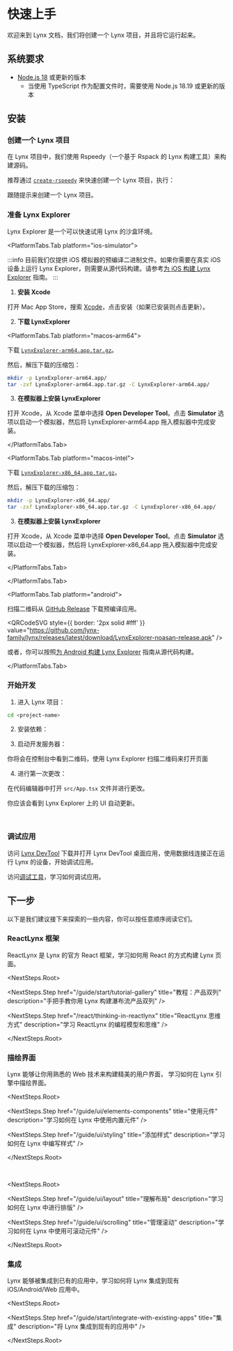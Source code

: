 
<style jsx>
  {`
    .rspress-doc-footer {
      display: none;
    }
  `}
</style>

# 快速上手

欢迎来到 Lynx 文档，我们将创建一个 Lynx 项目，并且将它运行起来。

## 系统要求

- [Node.js 18](https://nodejs.org/zh-cn) 或更新的版本
  - 当使用 TypeScript 作为配置文件时，需要使用 Node.js 18.19 或更新的版本

## 安装

<Steps>

### 创建一个 Lynx 项目

在 Lynx 项目中，我们使用 Rspeedy（一个基于 Rspack 的 Lynx 构建工具）来构建源码。

推荐通过 [`create-rspeedy`](https://npmjs.com/create-rspeedy) 来快速创建一个 Lynx 项目，执行：

<PackageManagerTabs command="create rspeedy@latest" />

跟随提示来创建一个 Lynx 项目。

### 准备 Lynx Explorer

Lynx Explorer 是一个可以快速试用 Lynx 的沙盒环境。

<PlatformTabs hashKey="explorer-platform">

<PlatformTabs.Tab platform="ios-simulator">

:::info
目前我们仅提供 iOS 模拟器的预编译二进制文件。如果你需要在真实 iOS 设备上运行 Lynx Explorer，则需要从源代码构建。请参考[为 iOS 构建 Lynx Explorer](https://github.com/lynx-family/lynx/tree/develop/explorer/darwin/ios) 指南。
:::

1. **安装 Xcode**

打开 Mac App Store，搜索 [Xcode](https://apps.apple.com/us/app/xcode/id497799835)，点击安装（如果已安装则点击更新）。

2. **<div id="download-lynx-explorer,ios-simulator-platform=macos-arm64,explorer-platform=ios-simulator">下载 LynxExplorer</div>**

<PlatformTabs hashKey="ios-simulator-platform">

<PlatformTabs.Tab platform="macos-arm64">

下载 [`LynxExplorer-arm64.app.tar.gz`](https://github.com/lynx-family/lynx/releases/latest/download/LynxExplorer-arm64.app.tar.gz)。

然后，解压下载的压缩包：

```bash
mkdir -p LynxExplorer-arm64.app/
tar -zxf LynxExplorer-arm64.app.tar.gz -C LynxExplorer-arm64.app/
```

3. **在模拟器上安装 LynxExplorer**

打开 Xcode，从 Xcode 菜单中选择 **Open Developer Tool**。点击 **Simulator** 选项以启动一个模拟器，然后将 LynxExplorer-arm64.app 拖入模拟器中完成安装。

</PlatformTabs.Tab>

<PlatformTabs.Tab platform="macos-intel">

下载 [`LynxExplorer-x86_64.app.tar.gz`](https://github.com/lynx-family/lynx/releases/latest/download/LynxExplorer-x86_64.app.tar.gz)。

然后，解压下载的压缩包：

```bash
mkdir -p LynxExplorer-x86_64.app/
tar -zxf LynxExplorer-x86_64.app.tar.gz -C LynxExplorer-x86_64.app/
```

3. **在模拟器上安装 LynxExplorer**

打开 Xcode，从 Xcode 菜单中选择 **Open Developer Tool**。点击 **Simulator** 选项以启动一个模拟器，然后将 LynxExplorer-x86_64.app 拖入模拟器中完成安装。

</PlatformTabs.Tab>

</PlatformTabs>

</PlatformTabs.Tab>

<PlatformTabs.Tab platform="android">

扫描二维码从 [GitHub Release](https://github.com/lynx-family/lynx/releases/latest) 下载预编译应用。

<QRCodeSVG
  style={{ border: '2px solid #fff' }}
  value="https://github.com/lynx-family/lynx/releases/latest/download/LynxExplorer-noasan-release.apk"
/>

或者，你可以按照[为 Android 构建 Lynx Explorer](https://github.com/lynx-family/lynx/tree/develop/explorer/android) 指南从源代码构建。

</PlatformTabs.Tab>

</PlatformTabs>

### 开始开发

1. 进入 Lynx 项目：

```bash
cd <project-name>
```

2. 安装依赖：

<PackageManagerTabs command="install" />

3. 启动开发服务器：

<PackageManagerTabs command="run dev" />

你将会在控制台中看到二维码，使用 Lynx Explorer 扫描二维码来打开页面

4. 进行第一次更改：

在代码编辑器中打开 `src/App.tsx` 文件并进行更改。

你应该会看到 Lynx Explorer 上的 UI 自动更新。

<Go
  example="hello-world"
  defaultFile="src/App.tsx"
  img="https://lf-lynx.tiktok-cdns.com/obj/lynx-artifacts-oss-sg/lynx-website/assets/doc/hello-world-showcase-ios.png"
  defaultEntryFile="dist/main.lynx.bundle"
/>

<br />

### 调试应用

访问 [Lynx DevTool](https://github.com/lynx-family/lynx-devtool/releases) 下载并打开 Lynx DevTool 桌面应用，使用数据线连接正在运行 Lynx 的设备，开始调试应用。

访问[调试工具](/guide/debugging/lynx-devtool.html)，学习如何调试应用。

</Steps>

## 下一步

以下是我们建议接下来探索的一些内容，你可以按任意顺序阅读它们。

### ReactLynx 框架

ReactLynx 是 Lynx 的官方 React 框架，学习如何用 React 的方式构建 Lynx 页面。

<NextSteps.Root>

<NextSteps.Step
  href="/guide/start/tutorial-gallery"
  title="教程：产品双列"
  description="手把手教你用 Lynx 构建瀑布流产品双列"
/>

<NextSteps.Step
  href="/react/thinking-in-reactlynx"
  title="ReactLynx 思维方式"
  description="学习 ReactLynx 的编程模型和思维"
/>

</NextSteps.Root>

### 描绘界面

Lynx 能够让你用熟悉的 Web 技术来构建精美的用户界面，
学习如何在 Lynx 引擎中描绘界面。

<NextSteps.Root>

<NextSteps.Step
  href="/guide/ui/elements-components"
  title="使用元件"
  description="学习如何在 Lynx 中使用内置元件"
/>

<NextSteps.Step
  href="/guide/ui/styling"
  title="添加样式"
  description="学习如何在 Lynx 中编写样式"
/>

</NextSteps.Root>

<br />

<NextSteps.Root>

<NextSteps.Step
  href="/guide/ui/layout"
  title="理解布局"
  description="学习如何在 Lynx 中进行排版"
/>

<NextSteps.Step
  href="/guide/ui/scrolling"
  title="管理滚动"
  description="学习如何在 Lynx 中使用可滚动元件"
/>

</NextSteps.Root>

### 集成

Lynx 能够被集成到已有的应用中，学习如何将 Lynx 集成到现有 iOS/Android/Web 应用中。

<NextSteps.Root>

<NextSteps.Step
  href="/guide/start/integrate-with-existing-apps"
  title="集成"
  description="将 Lynx 集成到现有的应用中"
/>

</NextSteps.Root>

